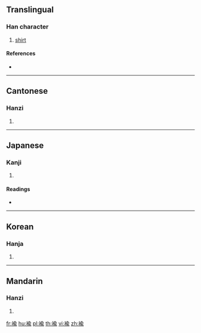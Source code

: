 {{character info/new}}
==Translingual==

===Han character===
{{Han char|rn=145|rad=衣|as=09|sn=15|four=38221|canj=LOMN}}

# [[shirt]]

====References====
* {{Han ref|kx=1121.070|dkj=34442|dj=1589.010|hdz=53104.020|uh=8915|ud=35093|bh=BDC9|bd=48585}}

----

==Cantonese==

===Hanzi===
{{yue-hanzi|jyut=|y=yu4}}

# {{defn|lang=yue|sort=衣09}}

----

==Japanese==

===Kanji===
{{ja-kanji|grade=|rs=衣09}}

# {{defn|lang=ja|sort=衣09}}

====Readings====
* {{ja-readings|on=[[ゆ]] (yu), [[よう]] (yō), [[とう]] (tō), [[ず]] (zu)|kun=[[はねかざり]] (hanekazari)|nanori=}}

----

==Korean==

===Hanja===
{{ko-hanja|hangeul=유|eumhun=|rv=yu|mr=yu|y=yu}}

# {{defn|lang=ko|sort=衣09}}

----

==Mandarin==

===Hanzi===
{{cmn-hanzi|pin=[[yú]] ([[yu2]])|wg=yü<sup>2</sup>}}

# {{defn|lang=cmn|sort=衣09}}

[[fr:褕]]
[[hu:褕]]
[[pl:褕]]
[[th:褕]]
[[vi:褕]]
[[zh:褕]]